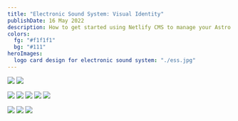 ```yaml
---
title: "Electronic Sound System: Visual Identity"
publishDate: 16 May 2022
description: How to get started using Netlify CMS to manage your Astro site’s content
colors:
  fg: "#f1f1f1"
  bg: "#111"
heroImages:
  logo card design for electronic sound system: "./ess.jpg"
---
```


![](<./Frame 52ess.jpg>)
![](<./Instagram post - 1.jpg>)

![](<./Instagram post - 2ess.jpg>)
![](<./Instagram post - 3ess.jpg>)
![](<./Instagram post - 4ess.jpg>)
![](<./Instagram post - 16ess.jpg>)
![](<./Frame 32ess.jpg>)

![](./logoess.png)
![](./banneress.png)
![](./asdasdasda2.jpg)